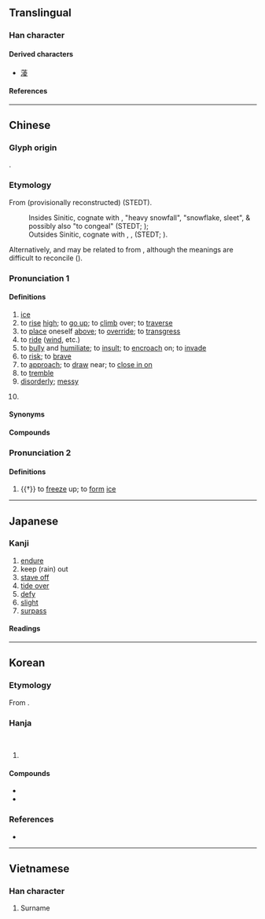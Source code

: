 {{also|淩}}
{{character info}}
==Translingual==
{{stroke order|[[File:凌-red.png|100px]]}}

===Han character===
{{Han char|rn=15|rad=冫|as=08|sn=10|four=34147|canj=IMGCE|ids=⿰冫夌}}

====Derived characters====
* [[蓤]]

====References====
{{Han ref|kx=0132.450|dkj=01669|dj=0297.010|hdz=10298.030|uh=51CC}}

----

==Chinese==
{{zh-forms|alt=*淩}}

===Glyph origin===
{{Han etym}}
{{Han compound|冫|夌|ls=psc|c1=s|c2=p|t1=ice}}.

===Etymology===
From {{inh|zh|sit-pro|*r-p(w)am||to freeze; snow}} (provisionally reconstructed) (STEDT).
:Insides Sinitic, {{och-l|凌|tr=*p.rəŋ}} cognate with {{och-l|冰|tr=*p.rəŋ}}, {{och-l|雱|tr=*pʰˁaŋ}} "heavy snowfall", {{och-l|霙|*''ʔraŋ''}} "snowflake, sleet", & possibly also {{och-l|凝|tr=[ŋ](r)əŋ}} "to congeal" (STEDT; {{zh-ref|Baxter and Sagart, 2014}});
:Outsides Sinitic, cognate with {{cog|sit-tan-pro|*pam||snow}}, {{cog|sit-jap|jpɣom||to freeze}}, {{m|sit-jap|tɤjpɣom||ice}} (STEDT; {{zh-ref|Zhang, Jacques, and Lai, 2019}}).

Alternatively, {{och-l|冰|tr=*prjəŋ ~ prəŋ?}} and {{och-l|凌|tr=*b-rjəŋ ~ rəŋ}} may be related to {{cog|km|ប្រឹង|tr=preṅa|t=to harden; to solidify}} from {{m|km|tr=reṅa|t=to dry up}}, although the meanings are difficult to reconcile ({{zh-ref|Schuessler, 2007}}).

===Pronunciation 1===
{{zh-pron
|m=líng
|c=ling4
|c-t=len3
|h=pfs=lìn;gd=lin2
|md=lìng
|mn=lêng
|mn-t=lêng5
|w=
|mc=y
|oc=y
|cat=n,v,a,pn
}}

====Definitions====
{{zh-hanzi}}

# [[ice]]
# to [[rise]] [[high]]; to [[go up]]; to [[climb]] over; to [[traverse]]
# to [[place]] oneself [[above]]; to [[override]]; to [[transgress]]
# to [[ride]] ([[wind]], etc.)
# to [[bully]] and [[humiliate]]; to [[insult]]; to [[encroach]] on; to [[invade]]
# to [[risk]]; to [[brave]]
# to [[approach]]; to [[draw]] near; to [[close in on]]
# to [[tremble]]
# [[disorderly]]; [[messy]]
# {{surname|zh}}
#: {{zh-x|^凌 ^濛[濛]-初|{{w|Ling Mengchu|'''Ling''' Mengchu}} (Ming dynasty Chinese writer)}}

====Synonyms====
{{zh-dial|冰}}

====Compounds====
{{zh-der|凌替|凌藉|凌厲攻勢|恃強凌弱|凌亂不堪|凌波仙子|凌煙閣|凌風|冬凌|凌汛|志氣凌雲|凌辱|凌波襪|凌虛|凌災|奚凌|凌虐|凌遲碎剮|凌逼|恃勢凌人|凌亂|凌霄殿|凌駕|凌籍|凍凌觜臉|凌遲|侵凌|凌陰|凌錐|凌雲壯志|凌轢|凌凌|凌夷|凌波舞|凌迸|凌波微步|凌持|凌霄|仗勢凌人|凌波|凌晨|壯志凌雲|凌躐|凌雲健筆|傲雪凌霜|凌厲|凌日|凌霄花|凌雲|凌遲處死|凌空|凌眼|凌波殿|凌暴|凌人|冰凌|倚強凌弱|氣凌霄漢|盛氣凌人|畏強凌弱|撞凌|欺凌|駕凌|貴不凌賤|霸凌|凌家湖|金星凌日|冰凌|凌歷}}

===Pronunciation 2===
{{zh-pron
|m=lìng
|cat=v
}}

====Definitions====
{{zh-hanzi}}

# {{†}} to [[freeze]] up; to [[form]] [[ice]]

----

==Japanese==

===Kanji===
{{ja-kanji|grade=|rs=冫08}}

# [[endure]]
# keep (rain) out
# [[stave off]]
# [[tide over]]
# [[defy]]
# [[slight]]
# [[surpass]]

====Readings====
{{ja-readings
|on=りょう
|kun=しの-ぐ
}}

----

==Korean==

===Etymology===
From {{der|ko|ltc|-}} {{ltc-l|凌|id=1}}.

===Hanja===
{{ko-hanja|업신여기다|업신여길|릉||능}}<br>
{{ko-hanja|능가하다|능가할|릉||능}}

# {{hanja form of|릉|to [[place]] oneself [[above]]; to [[override]]}}

====Compounds====
* {{ko-l|능가|[[excelling]]; [[surpassing]]; [[outdoing]]|凌駕}}
* {{ko-l|능멸|[[looking]] [[down]] (on somebody)|凌蔑}}

===References===
* {{R:hanjadoc|711}}

----

==Vietnamese==

===Han character===
{{vi-readings|reading=[[lăng]], [[lăn]], [[lâng]], [[lừng]], [[rưng]], [[dưng]]|rs=冫08}}

# Surname